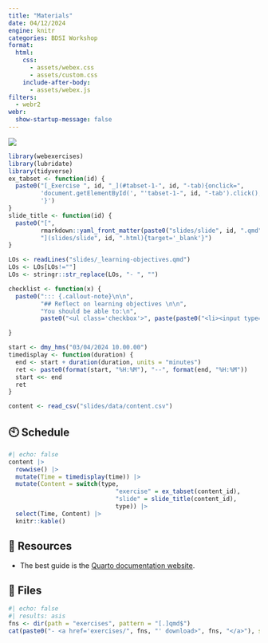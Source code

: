 ```yaml
---
title: "Materials"
date: 04/12/2024
engine: knitr
categories: BDSI Workshop
format: 
  html:
    css: 
      - assets/webex.css
      - assets/custom.css
    include-after-body: 
      - assets/webex.js
filters:
  - webr2
webr: 
  show-startup-message: false  
---
```


[![](images/by-nc-sa.svg)](https://creativecommons.org/licenses/by-nc-sa/4.0/deed.en)

```r
library(webexercises)
library(lubridate)
library(tidyverse)
ex_tabset <- function(id) {
  paste0("[_Exercise ", id, "_](#tabset-1-", id, "-tab){onclick=",
         'document.getElementById(', "'tabset-1-", id, "-tab').click();",
         '}')
}
slide_title <- function(id) {
  paste0("[", 
         rmarkdown::yaml_front_matter(paste0("slides/slide", id, ".qmd"))$title,
         "](slides/slide", id, ".html){target='_blank'}")
}

LOs <- readLines("slides/_learning-objectives.qmd")
LOs <- LOs[LOs!=""]
LOs <- stringr::str_replace(LOs, "- ", "")

checklist <- function(x) {
  paste0("::: {.callout-note}\n\n", 
         "## Reflect on learning objectives \n\n",
         "You should be able to:\n",
         paste0("<ul class='checkbox'>", paste(paste0("<li><input type='checkbox'> ", x, "</li>"), collapse = "\n\n"), "</ul>\n\n:::"))

}

start <- dmy_hms("03/04/2024 10.00.00")
timedisplay <- function(duration) {
  end <- start + duration(duration, units = "minutes")
  ret <- paste0(format(start, "%H:%M"), "--", format(end, "%H:%M"))
  start <<- end
  ret
}

content <- read_csv("slides/data/content.csv")
```

## 🕙 Schedule


```r
#| echo: false
content |> 
  rowwise() |> 
  mutate(Time = timedisplay(time)) |> 
  mutate(Content = switch(type,
                              "exercise" = ex_tabset(content_id),
                              "slide" = slide_title(content_id),
                              type)) |>
  select(Time, Content) |> 
  knitr::kable()
```
   

## 📑 Resources

- The best guide is the [Quarto documentation website](https://quarto.org/docs/guide/).

## 🔎 Files 


```r
#| echo: false
#| results: asis
fns <- dir(path = "exercises", pattern = "[.]qmd$")
cat(paste0("- <a href='exercises/", fns, "' download>", fns, "</a>"), sep = "\n")
```

